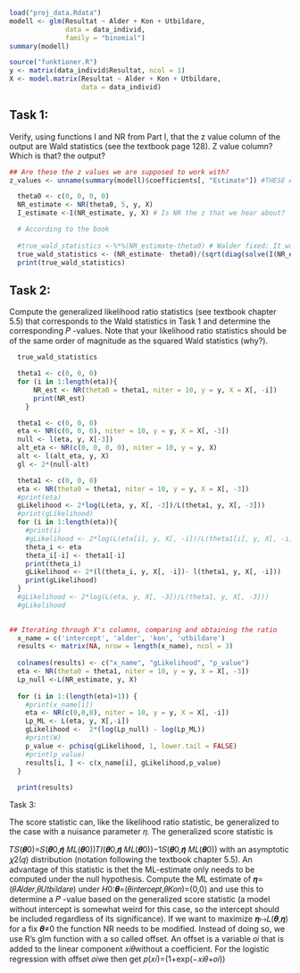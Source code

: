 ```r
load("proj_data.Rdata")
modell <- glm(Resultat ~ Alder + Kon + Utbildare, 
              data = data_individ,
              family = "binomial")
summary(modell)
```
```r
source("funktioner.R")
y <- matrix(data_individ$Resultat, ncol = 1)
X <- model.matrix(Resultat ~ Alder + Kon + Utbildare, 
                  data = data_individ)
```

## Task 1:

Verify, using functions I and NR from Part I, that the z value column of the output are Wald statistics (see the textbook page 128).
Z value column? Which is that? the output?
```r

## Are these the z values we are supposed to work with?
z_values <- unname(summary(modell)$coefficients[, "Estimate"]) #THESE ARE NOT Z VALUES DO NOT TRUST

```

```r
  theta0 <- c(0, 0, 0, 0)
  NR_estimate <- NR(theta0, 5, y, X)
  I_estimate <-I(NR_estimate, y, X) # Is NR the z that we hear about?
```
```r
  # According to the book 
  
  #true_wald_statistics <-%*%(NR_estimate-theta0) # Walder fixed: It was just the inverse
  true_wald_statistics <- (NR_estimate- theta0)/(sqrt(diag(solve(I(NR_estimate, y, X)))))
  print(true_wald_statistics)
```
## Task 2:

Compute the generalized likelihood ratio statistics (see textbook chapter 5.5) that corresponds to the Wald statistics in Task 1 and determine the corresponding 𝑃
-values. Note that your likelihood ratio statistics should be of the same order of magnitude as the squared Wald statistics (why?).
```r
  true_wald_statistics
```
```r
  theta1 <- c(0, 0, 0)
  for (i in 1:length(eta)){
      NR_est <- NR(theta0 = theta1, niter = 10, y = y, X = X[, -i])
      print(NR_est)
    }
```
```r
  theta1 <- c(0, 0, 0)
  eta <- NR(c(0, 0, 0), niter = 10, y = y, X = X[, -3])
  null <- l(eta, y, X[-3])
  alt_eta <- NR(c(0, 0, 0, 0), niter = 10, y = y, X)
  alt <- l(alt_eta, y, X)
  gl <- 2*(null-alt)
```

```r
  theta1 <- c(0, 0, 0)
  eta <- NR(theta0 = theta1, niter = 10, y = y, X = X[, -3])
  #print(eta)
  gLikelihood <- 2*log(L(eta, y, X[, -3])/L(theta1, y, X[, -3]))
  #print(gLikelihood)
  for (i in 1:length(eta)){
    #print(i)
    #gLikelihood <- 2*log(L(eta[i], y, X[, -i])/L(theta1[i], y, X[, -i]))
    theta_i <- eta
    theta_i[-i] <- theta1[-i]
    print(theta_i)
    gLikelihood <- 2*(l(theta_i, y, X[, -i])- l(theta1, y, X[, -i]))
    print(gLikelihood)
  }
  #gLikelihood <- 2*log(L(eta, y, X[, -3])/L(theta1, y, X[, -3]))
  #gLikelihood
  
```
```r

## Iterating through X's columns, comparing and obtaining the ratio 
  x_name = c('intercept', 'alder', 'kon', 'utbildare')
  results <- matrix(NA, nrow = length(x_name), ncol = 3)
  
  colnames(results) <- c("x_name", "gLikelihood", "p_value")
  eta <- NR(theta0 = theta1, niter = 10, y = y, X = X[, -3])
  Lp_null <-L(NR_estimate, y, X)
  
  for (i in 1:(length(eta)+1)) {
    #print(x_name[i])
    eta <- NR(c(0,0,0), niter = 10, y = y, X = X[, -i])
    Lp_ML <- L(eta, y, X[,-i])
    gLikelihood <-  2*(log(Lp_null) - log(Lp_ML))
    #print(W)
    p_value <- pchisq(gLikelihood, 1, lower.tail = FALSE)
    #print(p_value)
    results[i, ] <- c(x_name[i], gLikelihood,p_value)
  }
  
  print(results)
```
Task 3:

The score statistic can, like the likelihood ratio statistic, be generalized to the case with a nuisance parameter 𝜂. The generalized score statistic is

𝑇𝑆(𝜽0)=𝑆(𝜽0,𝜼̂ 𝑀𝐿(𝜽0))𝑇𝐼(𝜽0,𝜼̂ 𝑀𝐿(𝜽0))−1𝑆(𝜽0,𝜼̂ 𝑀𝐿(𝜽0))
with an asymptotic 𝜒2(𝑞) distribution (notation following the textbook chapter 5.5). An advantage of this statistic is thet the ML-estimate only needs to be computed under the null hypothesis. Compute the ML estimate of 𝜼=(𝜃𝐴𝑙𝑑𝑒𝑟,𝜃𝑈𝑡𝑏𝑖𝑙𝑑𝑎𝑟𝑒) under 𝐻0:𝜽=(𝜃𝑖𝑛𝑡𝑒𝑟𝑐𝑒𝑝𝑡,𝜃𝐾𝑜𝑛)=(0,0) and use this to determine a 𝑃
-value based on the generalized score statistic (a model without intercept is somewhat weird for this case, so the intercept should be included regardless of its significance).
If we want to maximize 𝜼↦𝐿(𝜽,𝜼) for a fix 𝜽≠0 the function NR needs to be modified. Instead of doing so, we use R’s glm function with a so called offset. An offset is a variable 𝑜𝑖 that is added to the linear component 𝑥𝑖𝜃without a coefficient. For the logistic regression with offset 𝑜𝑖we then get 𝑝(𝑥𝑖)=(1+exp(−𝑥𝑖𝜃+𝑜𝑖))

